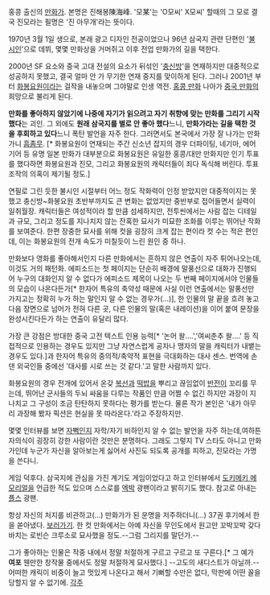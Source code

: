 홍콩 출신의 [[만화가]]. 본명은 진해봉陳海峰. '모某'는 'O모씨' X모씨' 할때의 그 모로 결국 진모라는 필명은 '진 아무개'라는 뜻이다.

1970년 3월 1일 생으로, 본래 광고 디자인 전공이었으나 96년 삼국지 관련 단편인 '[[불시인]]'으로 데뷔, 몇몇 만화상을 거머쥐고 이후 전업 만화가의 길을 택한다.

2000년 SF 요소와 중국 고대 전설의 요소가 뒤섞인 '[[충신방]]'을 연재하지만 대중적으로 성공하지 못했고, 결국 얼마 안 가 무기한 연재 중지를 맞이하게 된다. 그러나 2001년 부터 [[화봉요원]]이라는 걸작을 내놓으며 그야말로 인생 역전. [[홍콩 만화]] 나아가 [[중국 만화]]의 희망으로 불리게 된다.

'''만화를 좋아하지 않았기에 나중에 자기가 읽으려고 자기 취향에 맞는 만화를 그리기 시작했다'''는 괴인. 그 외에도 '''원래 삼국지를 별로 안 좋아 했다'''느니, '''만화가라는 길을 택한 것을 후회하고 있다'''느니 폭탄 발언을 자주 한다. 그러면서도 본국에서 가장 잘 나가는 만화가니 [[흠좀무]]. [* 화봉요원이 연재되는 주간 신소년 잡지의 경우 더파이팅, 네기마, 에어기어 등 유명 일본 만화가 대부분으로 화봉요원은 유일한 홍콩/대만 만화지만 인기 투표를 했다하면 화봉요원과 진모, 그리고 화봉요원의 캐릭터들이 죄다 독식해 버린다. 투표 조작의 의혹이 제기될 정도.]

연필로 그린 듯한 불시인 시절부터 어느 정도 작화력이 인정 받았지만 대중적이지는 못했고 충신방~화봉요원 초반부까지도 큰 변화는 없었지만 중반부로 접어들면서 실력이 일취월장. 캐릭터들은 여성적이라 할 만큼 섬세하지만, 전투씬에서는 사람 잡는 디테일과 규모, 그리고 정도를 지나치지 않는 잔혹한 묘사가 미묘한 조화를 이루는 뛰어난 작화를 보여준다. 한편 장중한 묘사를 위해 컷을 굉장히 크게 잡는 편이라 컷 수는 적은 편인데, 이는 화봉요원의 전개 속도가 미칠듯이 느린 원인 중 하나.

만화보다 영화를 좋아해서인지 다른 만화에서는 흔하지 않은 연출이 자주 튀어나오는데, 이것도 거의 패턴화. 에피소드는 첫 페이지는 단순히 배경에 말풍선으로 대화가 진행되어 누구의 대화인지 알 수 없다가 에피소드 제목이 나오는 두 번째 페이지에서야 인물들의 모습이 나온다든가[* 한자어 특유의 축약성 때문에 사실 이런 연출에서는 말풍선만 가지고는 정확히 누가 하는 말인지 알 수 없는 경우가(…)], 한 인물의 말 끝을 흐려 놓고 다음 장면으로 넘어가 전혀 다른 곳, 다른 인물의 말(혹은 내레이션)을 이어 붙여 문장을 완성시킨다든가 하는 연출이 유달리 많다.

가장 큰 강점은 방대한 중국 고전 텍스트 인용 능력[* '논어 왈….','여씨춘추 왈….' 등 직접적으로 인용하는 경우도 있지만 그냥 자연스럽게 공자나 맹자의 말을 캐릭터가 내뱉는 경우도 있다.]과 한자어 특유의 중의적/축약적 표현을 극대화하는 대사 센스. 번역에 손댄 외국인들 중에선 '대사를 시로 쓰는 것 같다.'고 말한 사람까지 있다.

화봉요원의 경우 전개에 있어서 온갖 [[복선]]과 [[떡밥]]을 뿌리고 끊임없이 [[반전]]이 꼬리를 무는데, 뛰어난 군사들의 두뇌 싸움을 다루는 작품인 만큼 어쩔 수 없긴 하지만 과장이 지나치고 그 구성이 조금 탄탄하지 못하다는 평가를 받는다. 물론 작가 본인은 '내가 아무리 과장해 봤자 픽션은 현실을 못 따라온다.'라고 주장하지만.

몇몇 인터뷰를 보면 [[자뻑]]인지 자학/자기 비하인지 알 수 없는 발언을 자주 하는데,여하튼 자의식이 굉장히 강한 사람이란 것만은 분명하다. 그래도 그렇지 TV 스타도 아니고 만화가인데 누군가 자신을 알아보는게 싫어서 사진도 되도록 공개를 피하고, 진모라는 가명을 쓴다니.

게임 덕후다. 삼국지에 관심을 가진 계기도 게임이었다고 하고 인터뷰에서 [[도키메키 메모리얼]]을 언급한 적도 있으며 스스로를 [[엑박]] 광팬이라고 밝히기도 했다. 참고로 아내는 [[플스]] 광팬. 

항상 자신의 처지를 비관하고(…) 만화가가 된 운명을 저주하더니(…) 37권 후기에서 한을 쏟아냈다. [http://beatles9.egloos.com/5204828 보러가기]. 한 컷 만화에서는 아예 자신을 무인도에서 원고만 꼬박꼬박 갖다 바치는 로빈슨 크루소로 묘사했을 정도.--그럼 그리지를 말던가.-- 

그가 좋아하는 인물은 작중 내에서 정말 처절하게 구르고 구르고 또 구른다.[* 그 예가 '''여포''' 웬만한 창작물 중에서도 정말 처절하게 묘사했다.] --고도의 새디스트가 아닐까.-- 어떠한 캐릭이 비중이 늘고 멋있게 나온다고 해서 기뻐할 수만은 없다, 막판에 어떤 꼴을 당할지 알 수 없기에.
[[각주]]
